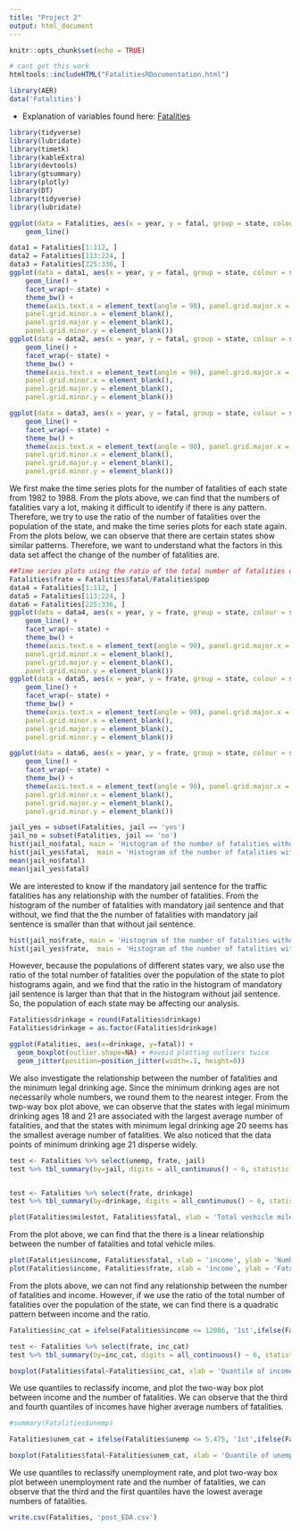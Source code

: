 ```yaml
---
title: "Project 2"
output: html_document
---
```



```r
knitr::opts_chunk$set(echo = TRUE)
```

```r
# cant get this work
htmltools::includeHTML("FatalitiesRDocumentation.html")
```



```r
library(AER)
data('Fatalities')
```
- Explanation of variables found here: [Fatalities](https://www.rdocumentation.org/packages/AER/versions/1.2-9/topics/Fatalities)
```r
library(tidyverse)
library(lubridate)
library(timetk)
library(kableExtra)
library(devtools)
library(gtsummary)
library(plotly)
library(DT)
library(tidyverse)
library(lubridate)
```


```r

ggplot(data = Fatalities, aes(x = year, y = fatal, group = state, colour = state)) +
    geom_line()
```

```r
data1 = Fatalities[1:112, ]
data2 = Fatalities[113:224, ]
data3 = Fatalities[225:336, ]
ggplot(data = data1, aes(x = year, y = fatal, group = state, colour = state)) +
    geom_line() +
    facet_wrap(~ state) +
    theme_bw() +
    theme(axis.text.x = element_text(angle = 90), panel.grid.major.x = element_blank(),
    panel.grid.minor.x = element_blank(),
    panel.grid.major.y = element_blank(),
    panel.grid.minor.y = element_blank())
ggplot(data = data2, aes(x = year, y = fatal, group = state, colour = state)) +
    geom_line() +
    facet_wrap(~ state) +
    theme_bw() +
    theme(axis.text.x = element_text(angle = 90), panel.grid.major.x = element_blank(),
    panel.grid.minor.x = element_blank(),
    panel.grid.major.y = element_blank(),
    panel.grid.minor.y = element_blank())

ggplot(data = data3, aes(x = year, y = fatal, group = state, colour = state)) +
    geom_line() +
    facet_wrap(~ state) +
    theme_bw() +
    theme(axis.text.x = element_text(angle = 90), panel.grid.major.x = element_blank(),
    panel.grid.minor.x = element_blank(),
    panel.grid.major.y = element_blank(),
    panel.grid.minor.y = element_blank())
```

We first make the time series plots for the number of fatalities of each state from 1982 to 1988. From the plots above, we can find that the numbers of fatalities vary a lot, making it difficult to identify if there is any pattern. Therefore, we try to use the ratio of the number of fatalities over the population of the state, and make the time series plots for each state again. From the plots below, we can observe that there are certain states show similar patterns. Therefore, we want to understand what the factors in this data set affect the change of the number of fatalities are. 

```r
##Time series plots using the ratio of the total number of fatalities over the population of the state
Fatalities$frate = Fatalities$fatal/Fatalities$pop
data4 = Fatalities[1:112, ]
data5 = Fatalities[113:224, ]
data6 = Fatalities[225:336, ]
ggplot(data = data4, aes(x = year, y = frate, group = state, colour = state)) +
    geom_line() +
    facet_wrap(~ state) +
    theme_bw() +
    theme(axis.text.x = element_text(angle = 90), panel.grid.major.x = element_blank(),
    panel.grid.minor.x = element_blank(),
    panel.grid.major.y = element_blank(),
    panel.grid.minor.y = element_blank())
ggplot(data = data5, aes(x = year, y = frate, group = state, colour = state)) +
    geom_line() +
    facet_wrap(~ state) +
    theme_bw() +
    theme(axis.text.x = element_text(angle = 90), panel.grid.major.x = element_blank(),
    panel.grid.minor.x = element_blank(),
    panel.grid.major.y = element_blank(),
    panel.grid.minor.y = element_blank())

ggplot(data = data6, aes(x = year, y = frate, group = state, colour = state)) +
    geom_line() +
    facet_wrap(~ state) +
    theme_bw() +
    theme(axis.text.x = element_text(angle = 90), panel.grid.major.x = element_blank(),
    panel.grid.minor.x = element_blank(),
    panel.grid.major.y = element_blank(),
    panel.grid.minor.y = element_blank())
```





```r
jail_yes = subset(Fatalities, jail == 'yes') 
jail_no = subset(Fatalities, jail == 'no') 
hist(jail_no$fatal, main = 'Histogram of the number of fatalities without mandatory jail sentence')
hist(jail_yes$fatal,  main = 'Histogram of the number of fatalities with mandatory jail sentence')
mean(jail_no$fatal)
mean(jail_yes$fatal)
```

We are interested to know  if the mandatory jail sentence for the traffic fatalities has any relationship with the number of fatalities. From the histogram of the number of fatalities with mandatory jail sentence and that without, we find that the the number of fatalities with mandatory jail sentence is smaller than that without jail sentence. 


```r
hist(jail_no$frate, main = 'Histogram of the number of fatalities without mandatory jail sentence')
hist(jail_yes$frate,  main = 'Histogram of the number of fatalities with mandatory jail sentence')
```

However, because the populations of different states vary, we also use the ratio of the total number of fatalities over the population of the state to plot histograms again, and we find that the ratio in the histogram of mandatory jail sentence is larger than that that in the histogram without jail sentence. So, the population of each state may be affecting our analysis. 


```r
Fatalities$drinkage = round(Fatalities$drinkage)
Fatalities$drinkage = as.factor(Fatalities$drinkage)
```

```r
ggplot(Fatalities, aes(x=drinkage, y=fatal)) + 
  geom_boxplot(outlier.shape=NA) + #avoid plotting outliers twice
  geom_jitter(position=position_jitter(width=.1, height=0))
```

We also investigate the relationship between the number of fatalities and the minimum legal drinking age. Since the minimum drinking ages are not necessarily whole numbers, we round them to the nearest integer. From the twp-way box plot above, we can observe that the states with legal minimum drinking ages 18 and 21 are associated with the largest average number of fatalities, and that the states with minimum legal drinking age 20 seems has the smallest average number of fatalities. We also noticed that the data points of minimum drinking age 21 disperse widely.   

```r
test <- Fatalities %>% select(unemp, frate, jail)
test %>% tbl_summary(by=jail, digits = all_continuous() ~ 6, statistic = list(frate ~ "{mean} ({sd}, {median}, {IQR})")) %>% add_p()


test <- Fatalities %>% select(frate, drinkage)
test %>% tbl_summary(by=drinkage, digits = all_continuous() ~ 6, statistic = list(frate ~ "{mean} ({sd}, {median}, {IQR})")) %>% add_p()
```

```r
plot(Fatalities$milestot, Fatalities$fatal, xlab = 'Total vechicle miles', ylab = 'The number of fatalities' )
```

From the plot above, we can find that the there is a linear relationship between the number of fatalities and total vehicle miles. 


```r
plot(Fatalities$income, Fatalities$fatal, xlab = 'income', ylab = 'Number of fatalities')
plot(Fatalities$income, Fatalities$frate, xlab = 'income', ylab = 'Fatality ratio')
```

From the plots above, we can not find any relationship between the number of fatalities and income. However, if we use the ratio of the total number of fatalities over the population of the state, we can find there is a quadratic pattern between income and the ratio.


```r
Fatalities$inc_cat = ifelse(Fatalities$income <= 12086, '1st',ifelse(Fatalities$income > 12086 & Fatalities$income <=13763, '2nd',ifelse(Fatalities$income >13763 & Fatalities$income <=15175, '3rd', '4th')))
```

```r
test <- Fatalities %>% select(frate, inc_cat)
test %>% tbl_summary(by=inc_cat, digits = all_continuous() ~ 6, statistic = list(frate ~ "{mean} ({sd}, {median}, {IQR})")) %>% add_p()
```

```r
boxplot(Fatalities$fatal~Fatalities$inc_cat, xlab = 'Quantile of income', ylab = 'Number of fatal')
```

We use quantiles to reclassify income, and plot the two-way box plot between income and the number of fatalities. We can observe that the third and fourth quantiles of incomes have higher average numbers of fatalities.
```r
#summary(Fatalities$unemp)
```

```r
Fatalities$unem_cat = ifelse(Fatalities$unemp <= 5.475, '1st',ifelse(Fatalities$unemp > 5.475  & Fatalities$unemp <=7.000, '2nd',ifelse(Fatalities$unemp >7.000 & Fatalities$unemp <=8.900, '3rd', '4th')))
```

```r
boxplot(Fatalities$fatal~Fatalities$unem_cat, xlab = 'Quantile of unemployment rate', ylab = 'Number of fatal')
```

We use quantiles to reclassify unemployment rate, and plot two-way box plot between unemployment rate and the number of fatalities, we can observe that the third and the first quantiles have the lowest average numbers of fatalities.




```r
write.csv(Fatalities, 'post_EDA.csv')
```

